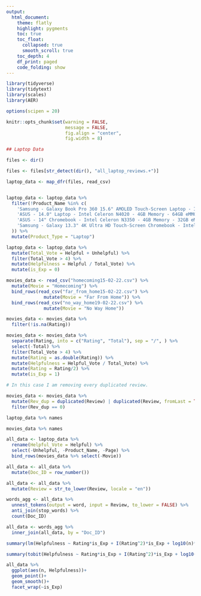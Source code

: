 ---
output:
  html_document:
    theme: flatly
    highlight: pygments
    toc: true
    toc_float:
      collapsed: true
      smooth_scroll: true
    toc_depth: 4
    df_print: paged
    code_folding: show
---

```{r, include=FALSE}
library(tidyverse)
library(tidytext)
library(scales)
library(AER)

options(scipen = 20)

knitr::opts_chunk$set(warning = FALSE,
                      message = FALSE,
                      fig.align = "center",
                      fig.width = 8)

```

```{r}
## Laptop Data

files <- dir()

files <- files[str_detect(dir(), "all_laptop_reviews.+")]

laptop_data <- map_dfr(files, read_csv)


laptop_data <- laptop_data %>% 
  filter(!Product_Name %in% c(
    'Samsung - Galaxy Book Pro 360 15.6" AMOLED Touch-Screen Laptop - Intel Evo Platform Core i7 - 16GB Memory - 1TB SSD - Mystic Navy',
    'ASUS - 14.0" Laptop - Intel Celeron N4020 - 4GB Memory - 64GB eMMC - Star Black - Star Black',
    'ASUS - 14" Chromebook - Intel Celeron N3350 - 4GB Memory - 32GB eMMC - Silver',
    'Samsung - Galaxy 13.3" 4K Ultra HD Touch-Screen Chromebook - Intel Core i5 - 8GB Memory - 256GB SSD - Mercury Gray'
  )) %>% 
  mutate(Product_Type = "Laptop")

laptop_data <- laptop_data %>%
  mutate(Total_Vote = Helpful + Unhelpful) %>% 
  filter(Total_Vote > 4) %>% 
  mutate(Helpfulness = Helpful / Total_Vote) %>% 
  mutate(is_Exp = 0)
```




```{r}
movies_data <- read_csv("homecoming15-02-22.csv") %>% 
  mutate(Movie = "Homecoming") %>% 
  bind_rows(read_csv("far_from_home15-02-22.csv") %>% 
              mutate(Movie = "Far From Home")) %>% 
  bind_rows(read_csv("no_way_home19-02-22.csv") %>% 
              mutate(Movie = "No Way Home"))
```

```{r}
movies_data <- movies_data %>% 
  filter(!is.na(Rating)) 

movies_data <- movies_data %>% 
  separate(Rating, into = c("Rating", "Total"), sep = "/", ) %>% 
  select(-Total) %>% 
  filter(Total_Vote > 4) %>% 
  mutate(Rating = as.double(Rating)) %>% 
  mutate(Helpfulness = Helpful_Vote / Total_Vote) %>% 
  mutate(Rating = Rating/2) %>% 
  mutate(is_Exp = 1)

# In this case I am removing every duplicated review.

movies_data <- movies_data %>% 
  mutate(Rev_dup = duplicated(Review) | duplicated(Review, fromLast = TRUE)) %>% 
  filter(Rev_dup == 0)
```

```{r}
laptop_data %>% names
```

```{r}
movies_data %>% names
```


```{r}
all_data <- laptop_data %>% 
  rename(Helpful_Vote = Helpful) %>% 
  select(-Unhelpful, -Product_Name, -Page) %>% 
  bind_rows(movies_data %>% select(-Movie))
```


```{r}
all_data <- all_data %>% 
  mutate(Doc_ID = row_number())
```



```{r}
all_data <- all_data %>% 
  mutate(Review = str_to_lower(Review, locale = "en"))
```



```{r}
words_agg <- all_data %>% 
  unnest_tokens(output = word, input = Review, to_lower = FALSE) %>% 
  anti_join(stop_words) %>% 
  count(Doc_ID)
```


```{r}
all_data <- words_agg %>% 
  inner_join(all_data, by = "Doc_ID") 
```



```{r}
summary(lm(Helpfulness ~ Rating*is_Exp + I(Rating^2)*is_Exp + log10(n)*is_Exp + log10(Total_Vote), data = all_data))
```

```{r}
summary(tobit(Helpfulness ~ Rating*is_Exp + I(Rating^2)*is_Exp + log10(n)*is_Exp + log10(Total_Vote), data = all_data, left = 0, right = 1))
```





```{r}
all_data %>% 
  ggplot(aes(n, Helpfulness))+
  geom_point()+
  geom_smooth()+
  facet_wrap(~is_Exp)
```









































































